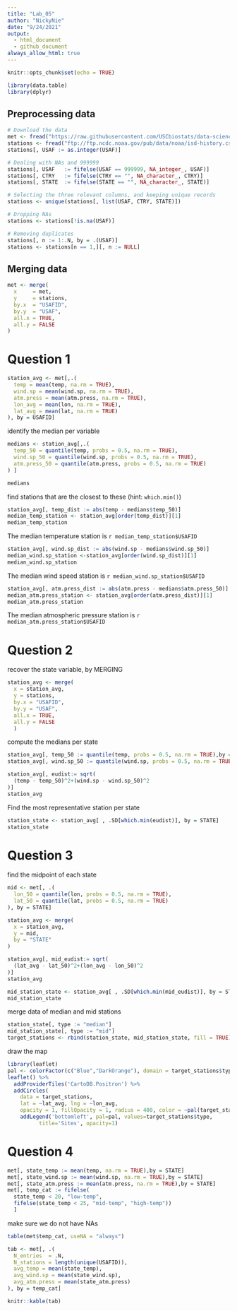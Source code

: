 ```yaml
---
title: "Lab_05"
author: "NickyNie"
date: "9/24/2021"
output: 
  - html_document
  - github_document
always_allow_html: true
---
```


```r
knitr::opts_chunk$set(echo = TRUE)
```

```r
library(data.table)
library(dplyr)
```

## Preprocessing data
```r
# Download the data
met <- fread("https://raw.githubusercontent.com/USCbiostats/data-science-data/master/02_met/met_all.gz")
stations <- fread("ftp://ftp.ncdc.noaa.gov/pub/data/noaa/isd-history.csv")
stations[, USAF := as.integer(USAF)]

# Dealing with NAs and 999999
stations[, USAF   := fifelse(USAF == 999999, NA_integer_, USAF)]
stations[, CTRY   := fifelse(CTRY == "", NA_character_, CTRY)]
stations[, STATE  := fifelse(STATE == "", NA_character_, STATE)]

# Selecting the three relevant columns, and keeping unique records
stations <- unique(stations[, list(USAF, CTRY, STATE)])

# Dropping NAs
stations <- stations[!is.na(USAF)]

# Removing duplicates
stations[, n := 1:.N, by = .(USAF)]
stations <- stations[n == 1,][, n := NULL]
```
## Merging data
```r
met <- merge(
  x     = met,
  y     = stations,
  by.x  = "USAFID",
  by.y  = "USAF",
  all.x = TRUE,
  all.y = FALSE
)
```
# Question 1
```r
station_avg <- met[,.(
  temp = mean(temp, na.rm = TRUE),
  wind.sp = mean(wind.sp, na.rm = TRUE),
  atm.press = mean(atm.press, na.rm = TRUE),
  lon_avg = mean(lon, na.rm = TRUE),
  lat_avg = mean(lat, na.rm = TRUE)
), by = USAFID]

```

identify the median per variable
```r
medians <- station_avg[,.(
  temp_50 = quantile(temp, probs = 0.5, na.rm = TRUE),
  wind.sp_50 = quantile(wind.sp, probs = 0.5, na.rm = TRUE),
  atm.press_50 = quantile(atm.press, probs = 0.5, na.rm = TRUE)
) ]

medians
```

find stations that are the closest to these (hint: `which.min()`)
```r
station_avg[, temp_dist := abs(temp - medians$temp_50)]
median_temp_station <- station_avg[order(temp_dist)][1]
median_temp_station
```
The median temperature station is  `r median_temp_station$USAFID`

```r
station_avg[, wind.sp_dist := abs(wind.sp - medians$wind.sp_50)]
median_wind.sp_station <-station_avg[order(wind.sp_dist)][1]
median_wind.sp_station 
```
The median wind speed station is  `r median_wind.sp_station$USAFID`

```r
station_avg[, atm.press_dist := abs(atm.press - medians$atm.press_50)]
median_atm.press_station <- station_avg[order(atm.press_dist)][1]
median_atm.press_station
```
The median atmospheric pressure station is  `r median_atm.press_station$USAFID`

# Question 2
recover the state variable, by MERGING
```r
station_avg <- merge(
  x = station_avg, 
  y = stations, 
  by.x = "USAFID", 
  by.y = "USAF", 
  all.x = TRUE, 
  all.y = FALSE
  )
```

compute the medians per state
```r
station_avg[, temp_50 := quantile(temp, probs = 0.5, na.rm = TRUE),by = STATE]
station_avg[, wind.sp_50 := quantile(wind.sp, probs = 0.5, na.rm = TRUE),by = STATE]
```

```r
station_avg[, eudist:= sqrt(
  (temp - temp_50)^2+(wind.sp - wind.sp_50)^2
)]
station_avg
```
Find the most representative station per state
```r
station_state <- station_avg[ , .SD[which.min(eudist)], by = STATE]
station_state
```
# Question 3
find the midpoint of each state
```r
mid <- met[, .(
  lon_50 = quantile(lon, probs = 0.5, na.rm = TRUE),
  lat_50 = quantile(lat, probs = 0.5, na.rm = TRUE)
), by = STATE]
```

```r
station_avg <- merge(
  x = station_avg,
  y = mid,
  by = "STATE"
)
```

```r
station_avg[, mid_eudist:= sqrt(
  (lat_avg - lat_50)^2+(lon_avg - lon_50)^2
)]
station_avg
```
```r
mid_station_state <- station_avg[ , .SD[which.min(mid_eudist)], by = STATE]
mid_station_state
```
merge data of median and mid stations
```r
station_state[, type := "median"]
mid_station_state[, type := "mid"]
target_stations <- rbind(station_state, mid_station_state, fill = TRUE)
```

draw the map
```r
library(leaflet)
pal <- colorFactor(c("Blue","DarkOrange"), domain = target_stations$type)
leaflet() %>% 
  addProviderTiles('CartoDB.Positron') %>% 
  addCircles(
    data = target_stations,
    lat = ~lat_avg, lng = ~lon_avg, 
    opacity = 1, fillOpacity = 1, radius = 400, color = ~pal(target_stations$type)) %>%
    addLegend('bottomleft', pal=pal, values=target_stations$type,
          title='Sites', opacity=1)
```

# Question 4
```r
met[, state_temp := mean(temp, na.rm = TRUE),by = STATE]
met[, state_wind.sp := mean(wind.sp, na.rm = TRUE),by = STATE]
met[, state_atm.press := mean(atm.press, na.rm = TRUE),by = STATE]
met[, temp_cat := fifelse(
  state_temp < 20, "low-temp", 
  fifelse(state_temp < 25, "mid-temp", "high-temp"))
  ]
```

make sure we do not have NAs
```r
table(met$temp_cat, useNA = "always")
```

```r
tab <- met[, .(
  N_entries  = .N,
  N_stations = length(unique(USAFID)),
  avg_temp = mean(state_temp),
  avg_wind.sp = mean(state_wind.sp),
  avg_atm.press = mean(state_atm.press)
), by = temp_cat]

knitr::kable(tab)
```

